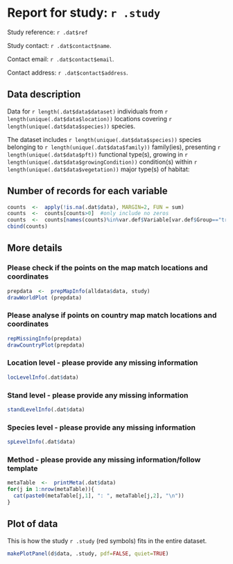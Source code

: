 Report for study: `r .study`
========================================================

Study reference: `r .dat$ref`

Study contact: `r .dat$contact$name`.

Contact email: `r .dat$contact$email`.

Contact address: `r .dat$contact$address`.


Data description
-----------------------------------

Data for `r length(.dat$data$dataset)` individuals from `r length(unique(.dat$data$location))` locations covering `r length(unique(.dat$data$species))` species.

The dataset includes `r length(unique(.dat$data$species))` species belonging to `r length(unique(.dat$data$family))` family(ies), presenting `r length(unique(.dat$data$pft))` functional type(s), growing in `r length(unique(.dat$data$growingCondition))` condition(s) within `r length(unique(.dat$data$vegetation))` major type(s) of habitat:


Number of records for each variable
-----------------------------------

```r
counts  <-  apply(!is.na(.dat$data), MARGIN=2, FUN = sum)
counts  <-  counts[counts>0]  #only include no zeros
counts  <-  counts[names(counts)%in%var.def$Variable[var.def$Group=="tree"]]
cbind(counts)
```


More details
------------------------------------

### Please check if the points on the map match locations and coordinates  

```r
prepdata  <-  prepMapInfo(alldata$data, study)
drawWorldPlot (prepdata)
```



### Please analyse if points on country map match locations and coordinates  

```r
repMissingInfo(prepdata)
drawCountryPlot(prepdata)
```



### Location level - please provide any missing information
```r
locLevelInfo(.dat$data)
```

### Stand level - please provide any missing information
```r
standLevelInfo(.dat$data)
```

### Species level - please provide any missing information
```r
spLevelInfo(.dat$data)
```

### Method - please provide any missing information/follow template
```r
metaTable  <-  printMeta(.dat$data)
for(j in 1:nrow(metaTable)){
  cat(paste0(metaTable[j,1], ": ", metaTable[j,2], "\n"))
}

```

Plot of data
---------------------------------

This is how the study `r .study` (red symbols) fits in the entire dataset.

```r
makePlotPanel(d$data, .study, pdf=FALSE, quiet=TRUE)
```


  
  
  